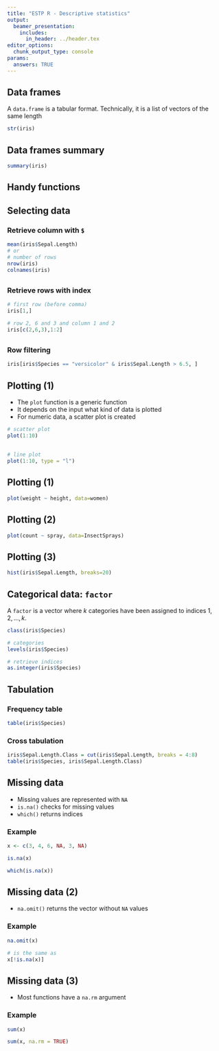 ```yaml
---
title: "ESTP R - Descriptive statistics"
output: 
  beamer_presentation:
    includes:
      in_header: ../header.tex
editor_options: 
  chunk_output_type: console
params: 
  answers: TRUE
---
```

  

## Data frames

A `data.frame` is a tabular format. Technically, it is a list of vectors of the same length



```r
str(iris)
```



## Data frames summary

\scriptsize

```r
summary(iris)
```

## Handy functions

\begin{center}
\begin{tabular}{ll}
\textbf{Function}                 & \textbf{description}\\
\code{summary}                   & statistical summary \\
\code{str}                       & technical summary\\
\code{colMeans}, \code{rowMeans} & mean per column/row\\
\code{colSums}, \code{rowSums}   & sum per column/row\\
\code{names}                     & column names\\
\code{ncol} \code{nrow}          & number of columns, rows\\
\code{dim}                       & vector with \code{nrow, ncol}
\end{tabular}
\end{center}

## Selecting data


### Retrieve column with `$`

\scriptsize

```r
mean(iris$Sepal.Length)
# or 
# number of rows
nrow(iris)
colnames(iris)
```

##

### Retrieve rows with index

\scriptsize


```r
# first row (before comma)
iris[1,]

# row 2, 6 and 3 and column 1 and 2
iris[c(2,6,3),1:2]
```

##

### Row filtering

\scriptsize

```r
iris[iris$Species == "versicolor" & iris$Sepal.Length > 6.5, ]
```



## Plotting (1)

- The `plot` function is a generic function
- It depends on the input what kind of data is plotted
- For numeric data, a scatter plot is created


```r
# scatter plot
plot(1:10)
```

##

```r

# line plot
plot(1:10, type = "l")
```


## Plotting (1)

```r
plot(weight ~ height, data=women)
```


## Plotting (2)

```r
plot(count ~ spray, data=InsectSprays)
```

## Plotting (3)

```r
hist(iris$Sepal.Length, breaks=20)
```


## Categorical data: `factor`

\scriptsize


A `factor` is a vector where $k$ categories have been assigned to indices $1,2,\ldots,k$.

```r
class(iris$Species)

# categories
levels(iris$Species)

# retrieve indices
as.integer(iris$Species)
```


## Tabulation 

\scriptsize

### Frequency table


```r
table(iris$Species)
```

### Cross tabulation

```r
iris$Sepal.Length.Class = cut(iris$Sepal.Length, breaks = 4:8)
table(iris$Species, iris$Sepal.Length.Class)
```

## Missing data

* Missing values are represented with `NA`
* `is.na()` checks for missing values
* `which()` returns indices


### Example

\scriptsize

```r
x <- c(3, 4, 6, NA, 3, NA)

is.na(x)

which(is.na(x))
```

## Missing data (2)

* `na.omit()` returns the vector without `NA` values

### Example

```r
na.omit(x)

# is the same as
x[!is.na(x)]

```

## Missing data (3)

* Most functions have a `na.rm` argument

### Example

```r
sum(x)

sum(x, na.rm = TRUE)
```





